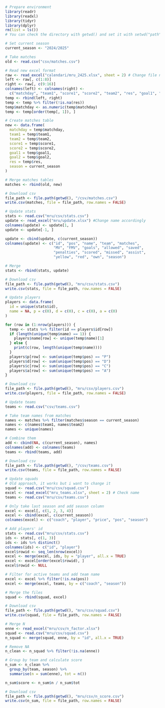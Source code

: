 
```r
# Prepare environment
library(readr)
library(readxl)
library(tidyr)
library(dplyr)
rm(list = ls())
# You can check the directory with getwd() and set it with setwd("path")
```

```r
# Set current season
current_season <- "2024/2025"
```

```r
# Take matches
old <- read.csv("csv/matches.csv")

# Read new excel format
raw <- read_excel("calendari/mru_2425.xlsx", sheet = 2) # Change file name accordingly
left <- raw[, c(1:8)]
right <- raw[, c(9:16)]
colnames(left) <- colnames(right) <-
  c("matchday", "team1", "score1", "score2", "team2", "res", "goal1", "goal2")
temp <- rbind(left, right)
temp <- temp %>% filter(!is.na(res))
temp$matchday <- as.numeric(temp$matchday)
temp <- temp[order(temp[, 1]), ]

# Create matches table
new <- data.frame(
  matchday = temp$matchday,
  team1 = temp$team1,
  team2 = temp$team2,
  score1 = temp$score1,
  score2 = temp$score2,
  goal1 = temp$goal1,
  goal2 = temp$goal2,
  res = temp$res,
  season = current_season
)

# Merge matches tables
matches <- rbind(old, new)

# Download csv
file_path <- file.path(getwd(), "/csv/matches.csv")
write.csv(matches, file = file_path, row.names = FALSE)
```


```r
# Update stats
stats <- read.csv("mru/csv/stats.csv")
update <- read_excel("mru/update.xlsx") #Change name accordingly
colnames(update) <- update[1, ]
update <- update[-1, ]

update <- cbind(update, c(current_season))
colnames(update) <- c("id", "pos", "name", "team", "matches",
                      "MV", "FMV", "goals", "allowed", "saved",
                      "penalties", "scored", "missed", "assist",
                      "yellow", "red", "own", "season")

# Merge
stats <- rbind(stats, update)

# Download csv
file_path <- file.path(getwd(), "mru/csv/stats.csv")
write.csv(stats, file = file_path, row.names = FALSE)
```

```r
# Update players
players <- data.frame(
  id = unique(stats$id),
  name = NA, p = c(0), d = c(0), c = c(0), a = c(0)
)

for (row in (1:nrow(players))) {
  temp <- stats %>% filter(id == players$id[row])
  if (length(unique(temp$name) == 1)) {
    players$name[row] <- unique(temp$name)[1]
  } else {
    print(c(row, length(unique(temp$name))))
  }
  players$p[row] <- sum(unique(temp$pos) == "P")
  players$d[row] <- sum(unique(temp$pos) == "D")
  players$c[row] <- sum(unique(temp$pos) == "C")
  players$a[row] <- sum(unique(temp$pos) == "A")
}

# Download csv
file_path <- file.path(getwd(), "mru/csv/players.csv")
write.csv(players, file = file_path, row.names = FALSE)
```

```r
# Update teams
teams <- read.csv("csv/teams.csv")

# Take team names from matches
names <- matches %>% filter(matches$season == current_season)
names <- c(names$team1, names$team2)
names <- unique(names)

# Combine them
add <- cbind(NA, c(current_season), names)
colnames(add) <- colnames(teams)
teams <- rbind(teams, add)

# Download csv
file_path <- file.path(getwd(), "/csv/teams.csv")
write.csv(teams, file = file_path, row.names = FALSE)
```

```r
# Update squads
# Old approach, it works but i want to change it
squad <- read.csv("mru/csv/squad.csv")
excel <- read_excel("mru_teams.xlsx", sheet = 2) # Check name
teams <- read.csv("mru/csv/teams.csv")

# Only take last season and add season column
excel <- excel[, c(1, 2, 3, 4)]
excel <- cbind(excel, c(current_season))
colnames(excel) <- c("coach", "player", "price", "pos", "season")

# Add players' id
stats <- read.csv("mru/csv/stats.csv")
ids <- stats[, c(1, 3)]
ids <- ids %>% distinct()
colnames(ids) <- c("id", "player")
excel$rowid <- seq_len(nrow(excel))
excel <- merge(excel, ids, by = "player", all.x = TRUE)
excel <- excel[order(excel$rowid), ]
excel$rowid <- NULL

# Filter for active teams and add team name
excel <- excel %>% filter(!is.na(pos))
excel <- merge(excel, teams, by = c("coach", "season"))

# Merge the files
squad <- rbind(squad, excel)

# Download csv
file_path <- file.path(getwd(), "mru/csv/squad.csv")
write.csv(squad, file = file_path, row.names = FALSE)
```

```r
# Merge N
enne <- read_excel("mru/csv/n_factor.xlsx")
squad <- read.csv("mru/csv/squad.csv")
n_squad <- merge(squad, enne, by = "id", all.x = TRUE)

# Remove NA
n_clean <- n_squad %>% filter(!is.na(enne))

# Group by team and calculate score
n_sum <- n_clean %>%
  group_by(team, season) %>%
  summarise(n = sum(enne), tot = n())

n_sum$score <- n_sum$n / n_sum$tot

# Download csv
file_path <- file.path(getwd(), "mru/csv/n_score.csv")
write.csv(n_sum, file = file_path, row.names = FALSE)
```
